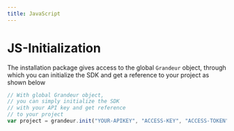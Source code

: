 ```yaml
---
title: JavaScript
---
```

# JS-Initialization

The installation package gives access to the global `Grandeur` object, through which you can initialize the SDK and get a reference to your project as shown below

```js
// With global Grandeur object,
// you can simply initialize the SDK 
// with your API key and get reference 
// to your project
var project = grandeur.init("YOUR-APIKEY", "ACCESS-KEY", "ACCESS-TOKEN");
```
